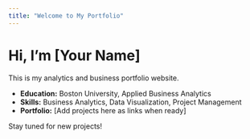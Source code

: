 ```yaml
---
title: "Welcome to My Portfolio"
---
```


# Hi, I'm [Your Name]

This is my analytics and business portfolio website.

- **Education:** Boston University, Applied Business Analytics
- **Skills:** Business Analytics, Data Visualization, Project Management
- **Portfolio:** [Add projects here as links when ready]

Stay tuned for new projects!
